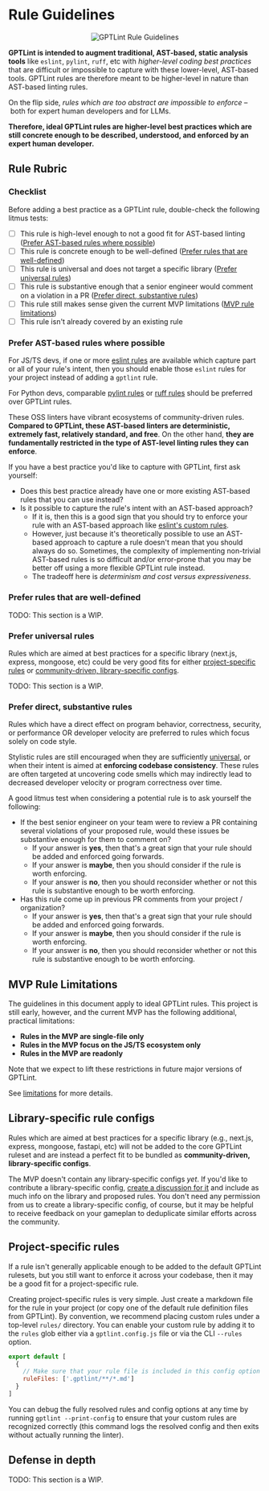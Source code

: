 
# Rule Guidelines

<p align='center' style={{ padding: '1rem' }}>
  <Image
    src='/gptlint-rule-guidelines.png'
    alt='GPTLint Rule Guidelines'
    width={2546}
    height={871}
  />
</p>

**GPTLint is intended to augment traditional, AST-based, static analysis tools** like `eslint`, `pylint`, `ruff`, etc with _higher-level coding best practices_ that are difficult or impossible to capture with these lower-level, AST-based tools. GPTLint rules are therefore meant to be higher-level in nature than AST-based linting rules.

On the flip side, _rules which are too abstract are impossible to enforce_ – both for expert human developers and for LLMs.

**Therefore, ideal GPTLint rules are higher-level best practices which are still concrete enough to be described, understood, and enforced by an expert human developer.**

## Rule Rubric

### Checklist

Before adding a best practice as a GPTLint rule, double-check the following litmus tests:

- [ ] This rule is high-level enough to not a good fit for AST-based linting ([Prefer AST-based rules where possible](#prefer-ast-based-rules-where-possible))
- [ ] This rule is concrete enough to be well-defined ([Prefer rules that are well-defined](#prefer-rules-that-are-well-defined))
- [ ] This rule is universal and does not target a specific library ([Prefer universal rules](#prefer-universal-rules))
- [ ] This rule is substantive enough that a senior engineer would comment on a violation in a PR ([Prefer direct, substantive rules](#prefer-direct-substantive-rules))
- [ ] This rule still makes sense given the current MVP limitations ([MVP rule limitations](#mvp-rule-limitations))
- [ ] This rule isn't already covered by an existing rule

### Prefer AST-based rules where possible

For JS/TS devs, if one or more [eslint rules](https://eslint.org/docs/latest/rules/) are available which capture part or all of your rule's intent, then you should enable those `eslint` rules for your project instead of adding a `gptlint` rule.

For Python devs, comparable [pylint rules](https://pylint.pycqa.org/en/latest/user_guide/checkers/features.html) or [ruff rules](https://docs.astral.sh/ruff/rules/) should be preferred over GPTLint rules.

These OSS linters have vibrant ecosystems of community-driven rules. **Compared to GPTLint, these AST-based linters are deterministic, extremely fast, relatively standard, and free**. On the other hand, **they are fundamentally restricted in the type of AST-level linting rules they can enforce**.

If you have a best practice you'd like to capture with GPTLint, first ask yourself:

- Does this best practice already have one or more existing AST-based rules that you can use instead?
- Is it possible to capture the rule's intent with an AST-based approach?
  - If it is, then this is a good sign that you should try to enforce your rule with an AST-based approach like [eslint's custom rules](https://eslint.org/docs/latest/extend/custom-rules).
  - However, just because it's theoretically possible to use an AST-based approach to capture a rule doesn't mean that you should always do so. Sometimes, the complexity of implementing non-trivial AST-based rules is so difficult and/or error-prone that you may be better off using a more flexible GPTLint rule instead.
  - The tradeoff here is _determinism and cost versus expressiveness_.

### Prefer rules that are well-defined

<Callout type='warning'>TODO: This section is a WIP.</Callout>

### Prefer universal rules

Rules which are aimed at best practices for a specific library (next.js, express, mongoose, etc) could be very good fits for either [project-specific rules](#project-specific-rules) or [community-driven, library-specific configs](#library-specific-rule-configs).

<Callout type='warning'>TODO: This section is a WIP.</Callout>

### Prefer direct, substantive rules

Rules which have a direct effect on program behavior, correctness, security, or performance OR developer velocity are preferred to rules which focus solely on code style.

Stylistic rules are still encouraged when they are sufficiently [universal](#prefer-universal-rules), or when their intent is aimed at **enforcing codebase consistency**. These rules are often targeted at uncovering code smells which may indirectly lead to decreased developer velocity or program correctness over time.

A good litmus test when considering a potential rule is to ask yourself the following:

- If the best senior engineer on your team were to review a PR containing several violations of your proposed rule, would these issues be substantive enough for them to comment on?
  - If your answer is **yes**, then that's a great sign that your rule should be added and enforced going forwards.
  - If your answer is **maybe**, then you should consider if the rule is worth enforcing.
  - If your answer is **no**, then you should reconsider whether or not this rule is substantive enough to be worth enforcing.
- Has this rule come up in previous PR comments from your project / organization?
  - If your answer is **yes**, then that's a great sign that your rule should be added and enforced going forwards.
  - If your answer is **maybe**, then you should consider if the rule is worth enforcing.
  - If your answer is **no**, then you should reconsider whether or not this rule is substantive enough to be worth enforcing.

## MVP Rule Limitations

The guidelines in this document apply to ideal GPTLint rules. This project is still early, however, and the current MVP has the following additional, practical limitations:

- **Rules in the MVP are single-file only**
- **Rules in the MVP focus on the JS/TS ecosystem only**
- **Rules in the MVP are readonly**

Note that we expect to lift these restrictions in future major versions of GPTLint.

See [limitations](../project/limitations.md) for more details.

## Library-specific rule configs

Rules which are aimed at best practices for a specific library (e.g., next.js, express, mongoose, fastapi, etc) will not be added to the core GPTLint ruleset and are instead a perfect fit to be bundled as **community-driven, library-specific configs**.

The MVP doesn't contain any library-specific configs _yet_. If you'd like to contribute a library-specific config, [create a discussion for it](https://github.com/gptlint/gptlint/discussions/new?category=ideas) and include as much info on the library and proposed rules. You don't need any permission from us to create a library-specific config, of course, but it may be helpful to receive feedback on your gameplan to deduplicate similar efforts across the community.

## Project-specific rules

If a rule isn't generally applicable enough to be added to the default GPTLint rulesets, but you still want to enforce it across your codebase, then it may be a good fit for a project-specific rule.

Creating project-specific rules is very simple. Just create a markdown file for the rule in your project (or copy one of the default rule definition files from GPTLint). By convention, we recommend placing custom rules under a top-level `rules/` directory. You can enable your custom rule by adding it to the `rules` glob either via a `gptlint.config.js` file or via the CLI `--rules` option.

```js filename="gptlint.config.js"
export default [
  {
    // Make sure that your rule file is included in this config option
    ruleFiles: ['.gptlint/**/*.md']
  }
]
```

You can debug the fully resolved rules and config options at any time by running `gptlint --print-config` to ensure that your custom rules are recognized correctly (this command logs the resolved config and then exits without actually running the linter).

## Defense in depth

<Callout type='warning'>TODO: This section is a WIP.</Callout>
